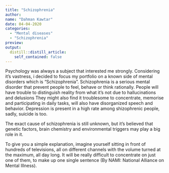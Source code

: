 ```yaml
---
title: "Schizophrenia"
author:
name: "Dahman Kawtar"
date: 04-04-2020
categories:
  - "Mental diseases"
  - "Schizophrenia"
preview: 
output:
  distill::distill_article:
    self_contained: false
---
```



Psychology was always a subject that interested me strongly. Considering it's vastness, i decided to focus my portfolio on a known side of mental disorders which is "Schizophrenia". Schizophrenia is a serious mental disorder that prevent people to feel, behave or think rationally. People will have trouble to distinguish reality from what it's not due to hallucinations and delusions They might also find it troublesome to concentrate, memorise and participating in daily tasks, will also have disorganized speech and behavior. Depression is present in a high rate among shizophrenic people, sadly, suicide is too.

The exact cause of schizophrenia is still unknown, but it's believed that genetic factors, brain chemistry and environmental triggers may play a big role in it.

To give you a simple explanation, imagine yourself sitting in front of hundreds of televisions, all on different channels with the volume turned at the maximum, all day long. It will be really difficult to concentrate on just one of them, to make up one single sentence (By NAMI: National Alliance on Mental Illness).
